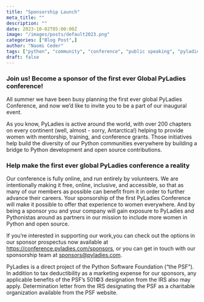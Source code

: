 ```yaml
---
title: "Sponsorship Launch"
meta_title: ""
description: ""
date: 2023-10-02T05:00:00Z
image: "/images/posts/default2023.png"
categories: ["Blog Post",]
author: "Naomi Ceder"
tags: ["python", "community", "conference", "public speaking", "pyladies", "2023"]
draft: false
---
```


### Join us! Become a sponsor of the first ever Global PyLadies conference!

All summer we have been busy planning the first ever global PyLadies Conference, and now we’d like
to invite you to be a part of our inaugural event.

As you know, PyLadies is active around the world, with over 200 chapters on every continent (well,
almost - sorry, Antarctica!) helping to provide women with mentorship, training, and conference
grants. Those initiatives help build the diversity of our Python communities everywhere by building
a bridge to Python development and open source contributions.

### Help make the first ever global PyLadies conference a reality

Our conference is fully online, and run entirely by volunteers. We are intentionally making it free,
online, inclusive, and accessible, so that as many of our members as possible can benefit from it in
order to further advance their careers. Your sponsorship of the first PyLadies Conference will make
it possible to offer that experience to women everywhere. And by being a sponsor you and your
company will gain exposure to PyLadies and Pythonistas around as partners in our mission to include
more women in Python and open source.

If you’re interested in supporting our work,you can check out the options in our sponsor prospectus
now available at https://conference.pyladies.com/sponsors, or you can get in touch with our
sponsorship team at sponsors@pyladies.com.

PyLadies is a direct project of the Python Software Foundation (“the PSF”). In addition to tax
deductibility as a marketing expense for our sponsors, any applicable benefits of the PSF’s 501©3
designation from the IRS also may apply. Determination letter from the IRS designating the PSF as a
charitable organization available from the PSF website.
